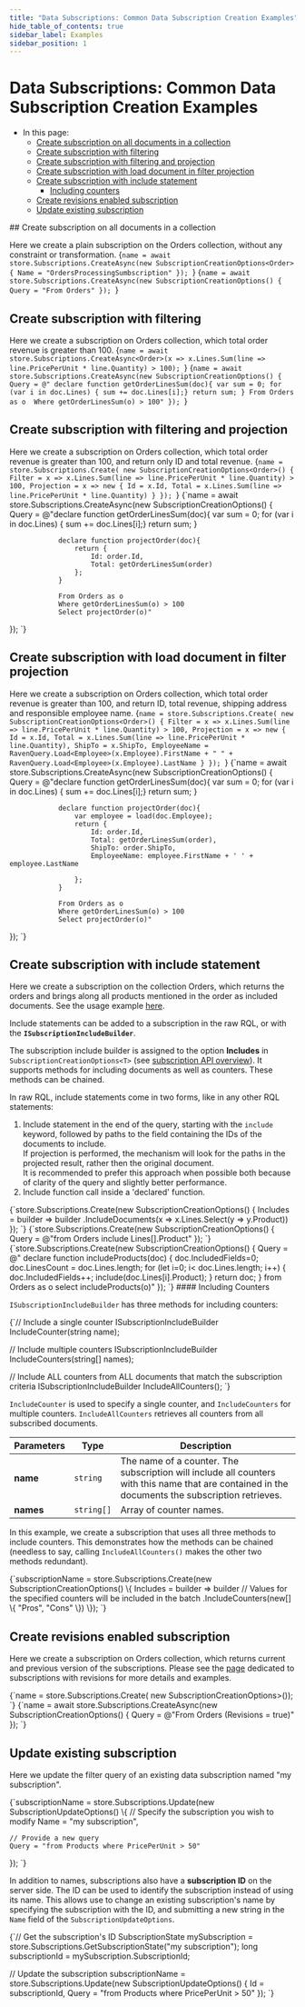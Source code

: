 ---
title: "Data Subscriptions: Common Data Subscription Creation Examples"
hide_table_of_contents: true
sidebar_label: Examples
sidebar_position: 1
---




# Data Subscriptions: Common Data Subscription Creation Examples
<LanguageSwitcher supportedLanguages={supportedLanguages} />
<LanguageContent language="csharp">

<Admonition type="note" title="Note">

* In this page:  
   * [Create subscription on all documents in a collection](../../../client-api/data-subscriptions/creation/examples.mdx#create-subscription-on-all-documents-in-a-collection)  
   * [Create subscription with filtering](../../../client-api/data-subscriptions/creation/examples.mdx#create-subscription-with-filtering)  
   * [Create subscription with filtering and projection](../../../client-api/data-subscriptions/creation/examples.mdx#create-subscription-with-filtering-and-projection)  
   * [Create subscription with load document in filter projection](../../../client-api/data-subscriptions/creation/examples.mdx#create-subscription-with-load-document-in-filter-projection)  
   * [Create subscription with include statement](../../../client-api/data-subscriptions/creation/examples.mdx#create-subscription-with-include-statement)  
      * [Including counters](../../../client-api/data-subscriptions/creation/examples.mdx#including-counters)  
   * [Create revisions enabled subscription](../../../client-api/data-subscriptions/creation/examples.mdx#create-revisions-enabled-subscription)  
   * [Update existing subscription](../../../client-api/data-subscriptions/creation/examples.mdx#update-existing-subscription)  
</Admonition>
## Create subscription on all documents in a collection

Here we create a plain subscription on the Orders collection, without any constraint or transformation.
<Tabs groupId='languageSyntax'>
<TabItem value="Generic-syntax" label="Generic-syntax">
<CodeBlock language="csharp">
{`name = await store.Subscriptions.CreateAsync(new SubscriptionCreationOptions<Order>
{
    Name = "OrdersProcessingSumbscription"
});
`}
</CodeBlock>
</TabItem>
<TabItem value="RQL-syntax" label="RQL-syntax">
<CodeBlock language="csharp">
{`name = await store.Subscriptions.CreateAsync(new SubscriptionCreationOptions()
{
    Query = "From Orders"
});
`}
</CodeBlock>
</TabItem>
</Tabs>



## Create subscription with filtering

Here we create a subscription on Orders collection, which total order revenue is greater than 100.
<Tabs groupId='languageSyntax'>
<TabItem value="Generic-syntax" label="Generic-syntax">
<CodeBlock language="csharp">
{`name = await store.Subscriptions.CreateAsync<Order>(x =>
    x.Lines.Sum(line => line.PricePerUnit * line.Quantity) > 100);
`}
</CodeBlock>
</TabItem>
<TabItem value="RQL-syntax" label="RQL-syntax">
<CodeBlock language="csharp">
{`name = await store.Subscriptions.CreateAsync(new SubscriptionCreationOptions()
{
    Query = @"
                declare function getOrderLinesSum(doc){
                    var sum = 0;
                    for (var i in doc.Lines) { sum += doc.Lines[i];}
                    return sum;
                }
                From Orders as o 
                Where getOrderLinesSum(o) > 100"
});
`}
</CodeBlock>
</TabItem>
</Tabs>



## Create subscription with filtering and projection

Here we create a subscription on Orders collection, which total order revenue is greater than 100, and return only ID and total revenue.
<Tabs groupId='languageSyntax'>
<TabItem value="Generic-syntax" label="Generic-syntax">
<CodeBlock language="csharp">
{`name = store.Subscriptions.Create(
    new SubscriptionCreationOptions<Order>()
    {
        Filter = x => x.Lines.Sum(line => line.PricePerUnit * line.Quantity) > 100,
        Projection = x => new
        {
            Id = x.Id,
            Total = x.Lines.Sum(line => line.PricePerUnit * line.Quantity)
        }
    });
`}
</CodeBlock>
</TabItem>
<TabItem value="RQL-syntax" label="RQL-syntax">
<CodeBlock language="csharp">
{`name = await store.Subscriptions.CreateAsync(new SubscriptionCreationOptions()
{
    Query = @"declare function getOrderLinesSum(doc){
                    var sum = 0;
                    for (var i in doc.Lines) { sum += doc.Lines[i];}
                    return sum;
                }

                declare function projectOrder(doc){
                    return {
                        Id: order.Id,
                        Total: getOrderLinesSum(order)
                    };
                }

                From Orders as o 
                Where getOrderLinesSum(o) > 100
                Select projectOrder(o)"
});
`}
</CodeBlock>
</TabItem>
</Tabs>



## Create subscription with load document in filter projection

Here we create a subscription on Orders collection, which total order revenue is greater than 100, and return ID, total revenue, shipping address and responsible employee name.
<Tabs groupId='languageSyntax'>
<TabItem value="Generic-syntax" label="Generic-syntax">
<CodeBlock language="csharp">
{`name = store.Subscriptions.Create(
    new SubscriptionCreationOptions<Order>()
    {
        Filter = x => x.Lines.Sum(line => line.PricePerUnit * line.Quantity) > 100,
        Projection = x => new
        {
            Id = x.Id,
            Total = x.Lines.Sum(line => line.PricePerUnit * line.Quantity),
            ShipTo = x.ShipTo,
            EmployeeName = RavenQuery.Load<Employee>(x.Employee).FirstName + " " +
                           RavenQuery.Load<Employee>(x.Employee).LastName
        }
    });
`}
</CodeBlock>
</TabItem>
<TabItem value="RQL-syntax" label="RQL-syntax">
<CodeBlock language="csharp">
{`name = await store.Subscriptions.CreateAsync(new SubscriptionCreationOptions()
{
    Query = @"declare function getOrderLinesSum(doc){
                    var sum = 0;
                    for (var i in doc.Lines) { sum += doc.Lines[i];}
                    return sum;
                }

                declare function projectOrder(doc){
                    var employee = load(doc.Employee);
                    return {
                        Id: order.Id,
                        Total: getOrderLinesSum(order),
                        ShipTo: order.ShipTo,
                        EmployeeName: employee.FirstName + ' ' + employee.LastName

                    };
                }

                From Orders as o 
                Where getOrderLinesSum(o) > 100
                Select projectOrder(o)"
});
`}
</CodeBlock>
</TabItem>
</Tabs>



## Create subscription with include statement

Here we create a subscription on the collection Orders, which returns the orders and brings along all products mentioned in the order as included documents. 
See the usage example [here](../../../client-api/data-subscriptions/consumption/examples.mdx#subscription-that-uses-included-documents).

Include statements can be added to a subscription in the raw RQL, or with the **`ISubscriptionIncludeBuilder`**.  

The subscription include builder is assigned to the option **Includes** in `SubscriptionCreationOptions<T>` 
(see [subscription API overview](../../../client-api/data-subscriptions/creation/api-overview.mdx)). It 
supports methods for including documents as well as counters. These methods can be chained.  

In raw RQL, include statements come in two forms, like in any other RQL statements:  
1. Include statement in the end of the query, starting with the `include` keyword, followed by paths to the field containing the IDs of the documents to include.  
If projection is performed, the mechanism will look for the paths in the projected result, rather then the original document.  
It is recommended to prefer this approach when possible both because of clarity of the query and slightly better performance.  
2. Include function call inside a 'declared' function.  

<Tabs groupId='languageSyntax'>
<TabItem value="Builder-syntax" label="Builder-syntax">
<CodeBlock language="csharp">
{`store.Subscriptions.Create(new SubscriptionCreationOptions<Order>()
{
    Includes = builder => builder
        .IncludeDocuments(x => x.Lines.Select(y => y.Product))
});
`}
</CodeBlock>
</TabItem>
<TabItem value="RQL-path-syntax" label="RQL-path-syntax">
<CodeBlock language="csharp">
{`store.Subscriptions.Create(new SubscriptionCreationOptions()
{
    Query = @"from Orders include Lines[].Product"
});
`}
</CodeBlock>
</TabItem>
<TabItem value="RQL-javascript-syntax" label="RQL-javascript-syntax">
<CodeBlock language="csharp">
{`store.Subscriptions.Create(new SubscriptionCreationOptions()
{
    Query = @"
                declare function includeProducts(doc) 
                {
                    doc.IncludedFields=0;
                    doc.LinesCount = doc.Lines.length;
                    for (let i=0; i< doc.Lines.length; i++)
                    {
                        doc.IncludedFields++;
                        include(doc.Lines[i].Product);
                    }
                    return doc;
                }
                from Orders as o select includeProducts(o)"
});
`}
</CodeBlock>
</TabItem>
</Tabs>
#### Including Counters

`ISubscriptionIncludeBuilder` has three methods for including counters:  

<TabItem value="include_builder_counter_methods" label="include_builder_counter_methods">
<CodeBlock language="csharp">
{`// Include a single counter
ISubscriptionIncludeBuilder<T> IncludeCounter(string name);

// Include multiple counters
ISubscriptionIncludeBuilder<T> IncludeCounters(string[] names);

// Include ALL counters from ALL documents that match the subscription criteria
ISubscriptionIncludeBuilder<T> IncludeAllCounters();
`}
</CodeBlock>
</TabItem>

`IncludeCounter` is used to specify a single counter, and `IncludeCounters` for multiple counters. `IncludeAllCounters` 
retrieves all counters from all subscribed documents.  

| Parameters | Type | Description |
| - | - | - |
| **name** | `string` | The name of a counter. The subscription will include all counters with this name that are contained in the documents the subscription retrieves. |
| **names** | `string[]` | Array of counter names. |

In this example, we create a subscription that uses all three methods to include counters. This demonstrates 
how the methods can be chained (needless to say, calling `IncludeAllCounters()` makes the other two methods 
redundant).  

<TabItem value="create_subscription_include_counters_builder" label="create_subscription_include_counters_builder">
<CodeBlock language="csharp">
{`subscriptionName = store.Subscriptions.Create<Order>(new SubscriptionCreationOptions<Order>()
\{
    Includes = builder => builder
         // Values for the specified counters will be included in the batch
        .IncludeCounters(new[] \{ "Pros", "Cons" \})
\});
`}
</CodeBlock>
</TabItem>




## Create revisions enabled subscription

Here we create a subscription on Orders collection, which returns current and previous version of the subscriptions. 
Please see the [page](../../../client-api/data-subscriptions/advanced-topics/subscription-with-revisioning.mdx) dedicated to subscriptions with revisions for more details and examples.

<Tabs groupId='languageSyntax'>
<TabItem value="Generic-syntax" label="Generic-syntax">
<CodeBlock language="csharp">
{`name = store.Subscriptions.Create(
    new SubscriptionCreationOptions<Revision<Order>>());
`}
</CodeBlock>
</TabItem>
<TabItem value="RQL-syntax" label="RQL-syntax">
<CodeBlock language="csharp">
{`name = await store.Subscriptions.CreateAsync(new SubscriptionCreationOptions()
{
    Query = @"From Orders (Revisions = true)"
});
`}
</CodeBlock>
</TabItem>
</Tabs>



## Update existing subscription

Here we update the filter query of an existing data subscription named "my subscription".  

<TabItem value="update_subscription_example_0" label="update_subscription_example_0">
<CodeBlock language="csharp">
{`subscriptionName = store.Subscriptions.Update(new SubscriptionUpdateOptions()
\{
    // Specify the subscription you wish to modify
    Name = "my subscription",
    
    // Provide a new query
    Query = "from Products where PricePerUnit > 50" 
\});
`}
</CodeBlock>
</TabItem>

In addition to names, subscriptions also have a **subscription ID** on the server side. The 
ID can be used to identify the subscription instead of using its name. This allows use to change 
an existing subscription's name by specifying the subscription with the ID, and submitting 
a new string in the `Name` field of the `SubscriptionUpdateOptions`.  

<TabItem value="update_subscription_example_1" label="update_subscription_example_1">
<CodeBlock language="csharp">
{`// Get the subscription's ID
SubscriptionState mySubscription = store.Subscriptions.GetSubscriptionState("my subscription");
long subscriptionId = mySubscription.SubscriptionId;

// Update the subscription
subscriptionName = store.Subscriptions.Update(new SubscriptionUpdateOptions()
\{
    Id = subscriptionId,
    Query = "from Products where PricePerUnit > 50" 
\});
`}
</CodeBlock>
</TabItem>




</LanguageContent>

<!---
### Data Subscriptions:
- [What are Data Subscriptions](../../../client-api/data-subscriptions/what-are-data-subscriptions)
- [How to Create a Data Subscription](../../../client-api/data-subscriptions/creation/how-to-create-data-subscription)
- [How to Consume a Data Subscription](../../../client-api/data-subscriptions/consumption/how-to-consume-data-subscription)

### Knowledge Base:
- [JavaScript Engine](../../../server/kb/javascript-engine)


-->